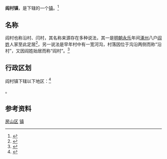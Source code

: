 {{中国乡级行政区
|景观照片文件名 = YF007 approaching Yancun (20171224155842).jpg
|景观照片描述 = [[北京地铁燕房线|北京地铁燕房线]]经过阎村镇
|汉语拼音 = 
|其他语言 = 
|其他语言名称 = 
|旧称 = 
|地名出处 = 
|位置图文件名 = 
|位置图描述 = 
|自定义图片= 
|建置时间 = 
|政府驻地 = 紫园路09号
|毗邻 = [[西潞街道|西潞街道]]、[[青龙湖镇|青龙湖镇]]、[[城关街道_(北京市)|城关街道]]、[[窦店镇|窦店镇]]
|总面积 = 48.5平方公里
|总人口 = 
|总人口年份 = 
|户籍人口 = 
|户籍人口年份 = 
|常住人口 = 
|常住人口年份 = 
|人口密度 = 
|GDP = 
|GDP年份 = 
|邮政编码 = 
|电话区号 = 10
|官方网站 = http://yancun.bjfsh.gov.cn/
|网站名称 = 阎村政府信息网
|11/01/11/101/000}}
'''阎村镇'''，是{{PRC admin/fullname|11/01/11/101/000|3}}下辖的一个[[行政建制镇|镇]]。<ref>{{PRC admin/ref sgc|{{PRC admin/parent|11/01/11/101/000}}}}</ref>

== 名称 ==
阎村也称沿村、闫村，其名称来源存在多种说法，其一是[[明朝|明朝]][[永乐_(明朝)|永乐]]年间[[涿州|涿州]]八户[[阎姓|阎姓]]人家至此定居<ref>{{cite news|url=http://politics.people.com.cn/GB/14562/6931256.html|title=北京市朝阳、房山、昌平三区调整部分行政区划|publisher=[[北京日报|北京日报]]|date=2008-02-27|accessdate=2018-01-05|archive-date=2018-01-05|archive-url=https://web.archive.org/web/20180105123057/http://politics.people.com.cn/GB/14562/6931256.html|dead-url=no}}</ref>，另一说法是早年村中有一宽河沟，村落因位于沟沿两侧而称“沿村”，又因阎姓始居而称“阎村”。<ref>{{cite web|author=户力平|url=http://www.takefoto.cn/viewnews-1371401.html|title=S1线和燕房线站名的由来|publisher=[[北京晚报|北京晚报]]|date=2018-01-04|accessdate=2018-01-05|archive-date=2018-01-05|archive-url=https://web.archive.org/web/20180105180343/http://www.takefoto.cn/viewnews-1371401.html|dead-url=no}}</ref>

== 行政区划 ==

阎村镇下辖以下地区：<ref>{{PRC admin/ref sgc|11/01/11/101/000}}</ref>

{{PRC admin/children|11/01/11/101/000}}。

== 参考资料 ==

{{Reflist|2}}

{{房山区行政区划}}
{{北京行政区划小作品}}

[[Category:北京市乡镇|房山区]]
[[Category:房山区行政区划|镇]]